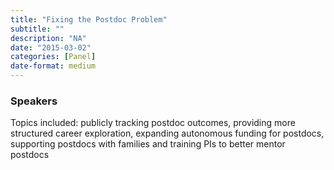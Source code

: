 ```yaml
---
title: "Fixing the Postdoc Problem"
subtitle: ""
description: "NA"
date: "2015-03-02"
categories: [Panel]
date-format: medium 
---
```


### Speakers  


Topics included: publicly tracking postdoc outcomes, providing more structured career exploration, expanding autonomous funding for postdocs, supporting postdocs with families and training PIs to better mentor postdocs

